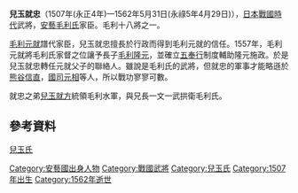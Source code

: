 {{japanese|japanese=児玉就忠|kana=こだま なりただ|romaji=Kodama Naritada}}

'''兒玉就忠'''（1507年(永正4年)—1562年5月31日(永祿5年4月29日)），[[日本|日本]][[战国时代_(日本)|戰國時代]]武將，[[安藝國|安藝]][[毛利氏|毛利氏]]家臣。毛利十八將之一。

[[毛利元就|毛利元就]]譜代家臣，兒玉就忠擅長於行政而得到毛利元就的信任。1557年，毛利元就將毛利氏家督之位讓予長子[[毛利隆元|毛利隆元]]，並確立[[毛利五奉行|五奉行]]制度輔助隆元施政。於是兒玉就忠轉任元就父子的聯絡人。雖說是毛利氏的武將，但就忠的軍事才能略遜於[[熊谷信直|熊谷信直]]，[[國司元相|國司元相]]等人，所以戰功寥寥可數。

就忠之弟[[兒玉就方|兒玉就方]]統領毛利水軍，與兄長一文一武拱衛毛利氏。

== 參考資料 ==
[http://www2.harimaya.com/sengoku/html/a_kodama.html 兒玉氏] {{Wayback|url=http://www2.harimaya.com/sengoku/html/a_kodama.html |date=20190717142550 }}

[[Category:安藝國出身人物|Category:安藝國出身人物]]
[[Category:戰國武將|Category:戰國武將]]
[[Category:兒玉氏|Category:兒玉氏]]
[[Category:1507年出生|Category:1507年出生]]
[[Category:1562年逝世|Category:1562年逝世]]
